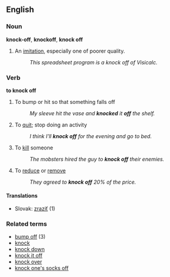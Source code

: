 ==English==

===Noun===
'''knock-off''', '''knockoff''', '''knock off'''
# {{idiom}} An [[imitation]], especially one of poorer quality.
#:''This spreadsheet program is a knock off of Visicalc.''


===Verb===
'''to knock off'''

# To bump or hit so that something falls off
#: ''My sleeve hit the vase and '''knocked''' it '''off''' the shelf.'' <!--um, this doesn't cut it, quite.-->
# {{idiom}} To [[quit]]; stop doing an activity
#:''I think I'll '''knock off''' for the evening and go to bed.''
# {{idiom}} To [[kill]] someone
#:''The mobsters hired the guy to '''knock off''' their enemies.''
# {{idiom}} To [[reduce]] or [[remove]]
#:''They agreed to '''knock off''' 20% of the price.''

====Translations====
*Slovak: [[zraziť]] (1)

===Related terms===
*[[bump off]] (3)
*[[knock]]
*[[knock down]]
*[[knock it off]]
*[[knock over]]
*[[knock one's socks off]]